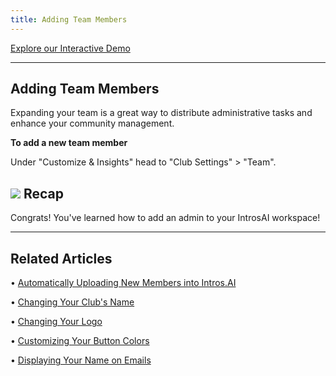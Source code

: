 ```yaml
---
title: Adding Team Members
---
```


[Explore our Interactive Demo](https://intros-ai.navattic.com/n79s0tys)

-----------------------------------------------------------

## Adding Team Members

Expanding your team is a great way to distribute administrative tasks and enhance your community management.

**To add a new team member**

Under "Customize & Insights" head to "Club Settings" > "Team".

![](/images/adding-team-members1.png)
Recap
-----

Congrats! You've learned how to add an admin to your IntrosAI workspace!

* * *

## Related Articles

• [Automatically Uploading New Members into Intros.AI](/uploading-members/auto-update-intros)

• [Changing Your Club's Name](/branding-best-practices/changing-clubs-name)

• [Changing Your Logo](/branding-best-practices/changing-your-logo)

• [Customizing Your Button Colors](/branding-best-practices/customizing-button-color)

• [Displaying Your Name on Emails](/branding-best-practices/displaying-name-on-emails)

